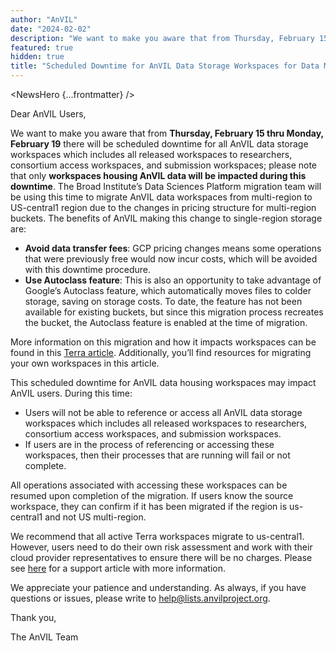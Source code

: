 ```yaml
---
author: "AnVIL"
date: "2024-02-02"
description: "We want to make you aware that from Thursday, February 15 thru Monday, February 19 there will be scheduled downtime for all AnVIL data storage workspaces which includes all released workspaces to researchers, consortium access workspaces, and submission workspaces"
featured: true
hidden: true
title: "Scheduled Downtime for AnVIL Data Storage Workspaces for Data Migration on February 15-19, 2024"
---
```


<NewsHero {...frontmatter} />

Dear AnVIL Users,

We want to make you aware that from **Thursday, February 15 thru Monday, February 19** there will be scheduled downtime for all AnVIL data storage workspaces which includes all released workspaces to researchers, consortium access workspaces, and submission workspaces; please note that only **workspaces housing AnVIL data will be impacted during this downtime**. The Broad Institute’s Data Sciences Platform migration team will be using this time to migrate AnVIL data workspaces from multi-region to US-central1 region due to the changes in pricing structure for multi-region buckets. The benefits of AnVIL making this change to single-region storage are:

- **Avoid data transfer fees**: GCP pricing changes means some operations that were previously free would now incur costs, which will be avoided with this downtime procedure.
- **Use Autoclass feature**: This is also an opportunity to take advantage of Google’s Autoclass feature, which automatically moves files to colder storage, saving on storage costs. To date, the feature has not been available for existing buckets, but since this migration process recreates the bucket, the Autoclass feature is enabled at the time of migration.

More information on this migration and how it impacts workspaces can be found in this [Terra article](https://support.terra.bio/hc/en-us/articles/19677261508507-Workspace-multi-region-bucket-migration). Additionally, you’ll find resources for migrating your own workspaces in this article.

This scheduled downtime for AnVIL data housing workspaces may impact AnVIL users. During this time:

- Users will not be able to reference or access all AnVIL data storage workspaces which includes all released workspaces to researchers, consortium access workspaces, and submission workspaces.
- If users are in the process of referencing or accessing these workspaces, then their processes that are running will fail or not complete.

All operations associated with accessing these workspaces can be resumed upon completion of the migration. If users know the source workspace, they can confirm if it has been migrated if the region is us-central1 and not US multi-region.

We recommend that all active Terra workspaces migrate to us-central1. However, users need to do their own risk assessment and work with their cloud provider representatives to ensure there will be no charges. Please see [here](https://support.terra.bio/hc/en-us/articles/19677261508507-Workspace-multi-region-bucket-migration) for a support article with more information.

We appreciate your patience and understanding. As always, if you have questions or issues, please write to [help@lists.anvilproject.org]({anvilHelp}).

Thank you,

The AnVIL Team
